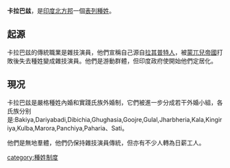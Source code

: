 '''卡拉巴兹'''，是[[印度|印度]][[北方邦|北方邦]]一個[[表列種姓|表列種姓]]。

==起源==
卡拉巴兹的傳統職業是雜技演員，他們宣稱自己源自[[拉其普特人|拉其普特人]]，被[[蒙兀兒帝國|蒙兀兒帝國]]打敗後失去種姓變成雜技演員。他們是游動群體，但印度政府使開始他們定居化。

==現况==
卡拉巴兹是嚴格種姓內婚和實踐氏族外婚制，它們被進一步分成若干外婚小組，各氏族分别是:Bakiya,Dariyabadi,Dibichia,Ghughasia,Goojre,Gulal,Jharbheria,Kala,Kingiriya,Kulba,Marora,Panchiya,Paharia、Sati。

他們是無地羣體，他們仍保持雜技演員傳統，但亦有不少人轉為日薪工人。

[[category:種姓制度|category:種姓制度]]